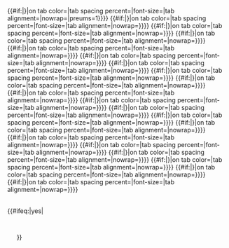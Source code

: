 <includeonly><!--
  --><table width="100%" cellspacing=0 cellpadding=0 valign="top" border=0 style="background-color: transparent"><!--
    --><tr><!--
-->{{dummytab|border={{{border|}}}|tab spacing percent={{{tab spacing percent|}}}}}<!--


-->{{#if:{{{tab-1|}}}|{{tab|freeform={{{freeform-1|}}}|link={{{link-1}}}|link2={{{link2-1}}}|link3={{{link3-1}}}|link4={{{link4-1}}}|link5={{{link5-1}}}|tab={{{tab-1}}}|image={{{image-1|}}}|{{{tab-1}}}|{{{tab-2}}}|{{{tab-3}}}|{{{tab-4}}}|{{{tab-5}}}|{{{tab-6}}}|{{{tab-7}}}|{{{tab-8}}}|{{{tab-9}}}|{{{tab-10}}}|{{{tab-11}}}|{{{tab-12}}}|{{{tab-13}}}|{{{tab-14}}}|{{{tab-15}}}|{{{tab-16}}}|{{{tab-17}}}|{{{tab-18}}}|{{{tab-19}}}|{{{tab-20}}}|rounding={{{rounding|}}}|border={{{border|}}}|off tab color={{{off tab color-1|{{{off tab color|}}}}}}|on tab color={{{on tab color|}}}|tab spacing percent={{{tab spacing percent|}}}|font-size={{{tab font-size|}}}|tab alignment={{{tab alignment|}}}|nowrap={{{nowrap|}}}|preums=1}}}}<!--


-->{{#if:{{{tab-2|}}}|{{tab|freeform={{{freeform-2|}}}|link={{{link-2}}}|link2={{{link2-2}}}|link3={{{link3-2}}}|link4={{{link4-2}}}|link5={{{link5-2}}}|tab={{{tab-2}}}|image={{{image-2|}}}|{{{tab-1}}}|{{{tab-2}}}|{{{tab-3}}}|{{{tab-4}}}|{{{tab-5}}}|{{{tab-6}}}|{{{tab-7}}}|{{{tab-8}}}|{{{tab-9}}}|{{{tab-10}}}|{{{tab-11}}}|{{{tab-12}}}|{{{tab-13}}}|{{{tab-14}}}|{{{tab-15}}}|{{{tab-16}}}|{{{tab-17}}}|{{{tab-18}}}|{{{tab-19}}}|{{{tab-20}}}|rounding={{{rounding|}}}|border={{{border|}}}|off tab color={{{off tab color-2|{{{off tab color|}}}}}}|on tab color={{{on tab color|}}}|tab spacing percent={{{tab spacing percent|}}}|font-size={{{tab font-size|}}}|tab alignment={{{tab alignment|}}}|nowrap={{{nowrap|}}}}}}}<!--


-->{{#if:{{{tab-3|}}}|{{tab|freeform={{{freeform-3|}}}|link={{{link-3}}}|link2={{{link2-3}}}|link3={{{link3-3}}}|link4={{{link4-3}}}|link5={{{link5-3}}}|tab={{{tab-3}}}|image={{{image-3|}}}|{{{tab-1}}}|{{{tab-2}}}|{{{tab-3}}}|{{{tab-4}}}|{{{tab-5}}}|{{{tab-6}}}|{{{tab-7}}}|{{{tab-8}}}|{{{tab-9}}}|{{{tab-10}}}|{{{tab-11}}}|{{{tab-12}}}|{{{tab-13}}}|{{{tab-14}}}|{{{tab-15}}}|{{{tab-16}}}|{{{tab-17}}}|{{{tab-18}}}|{{{tab-19}}}|{{{tab-20}}}|rounding={{{rounding|}}}|border={{{border|}}}|off tab color={{{off tab color-3|{{{off tab color|}}}}}}|on tab color={{{on tab color|}}}|tab spacing percent={{{tab spacing percent|}}}|font-size={{{tab font-size|}}}|tab alignment={{{tab alignment|}}}|nowrap={{{nowrap|}}}}}}}<!--


-->{{#if:{{{tab-4|}}}|{{tab|freeform={{{freeform-4|}}}|link={{{link-4}}}|link2={{{link2-4}}}|link3={{{link3-4}}}|link4={{{link4-4}}}|link5={{{link5-4}}}|tab={{{tab-4}}}|image={{{image-4|}}}|{{{tab-1}}}|{{{tab-2}}}|{{{tab-3}}}|{{{tab-4}}}|{{{tab-5}}}|{{{tab-6}}}|{{{tab-7}}}|{{{tab-8}}}|{{{tab-9}}}|{{{tab-10}}}|{{{tab-11}}}|{{{tab-12}}}|{{{tab-13}}}|{{{tab-14}}}|{{{tab-15}}}|{{{tab-16}}}|{{{tab-17}}}|{{{tab-18}}}|{{{tab-19}}}|{{{tab-20}}}|rounding={{{rounding|}}}|border={{{border|}}}|off tab color={{{off tab color-4|{{{off tab color|}}}}}}|on tab color={{{on tab color|}}}|tab spacing percent={{{tab spacing percent|}}}|font-size={{{tab font-size|}}}|tab alignment={{{tab alignment|}}}|nowrap={{{nowrap|}}}}}}}<!--


-->{{#if:{{{tab-5|}}}|{{tab|freeform={{{freeform-5|}}}|link={{{link-5}}}|link2={{{link2-5}}}|link3={{{link3-5}}}|link4={{{link4-5}}}|link5={{{link5-5}}}|tab={{{tab-5}}}|image={{{image-5|}}}|{{{tab-1}}}|{{{tab-2}}}|{{{tab-3}}}|{{{tab-4}}}|{{{tab-5}}}|{{{tab-6}}}|{{{tab-7}}}|{{{tab-8}}}|{{{tab-9}}}|{{{tab-10}}}|{{{tab-11}}}|{{{tab-12}}}|{{{tab-13}}}|{{{tab-14}}}|{{{tab-15}}}|{{{tab-16}}}|{{{tab-17}}}|{{{tab-18}}}|{{{tab-19}}}|{{{tab-20}}}|rounding={{{rounding|}}}|border={{{border|}}}|off tab color={{{off tab color-5|{{{off tab color|}}}}}}|on tab color={{{on tab color|}}}|tab spacing percent={{{tab spacing percent|}}}|font-size={{{tab font-size|}}}|tab alignment={{{tab alignment|}}}|nowrap={{{nowrap|}}}}}}}<!--


-->{{#if:{{{tab-6|}}}|{{tab|freeform={{{freeform-6|}}}|link={{{link-6}}}|link2={{{link2-6}}}|link3={{{link3-6}}}|link4={{{link4-6}}}|link5={{{link5-6}}}|tab={{{tab-6}}}|image={{{image-6|}}}|{{{tab-1}}}|{{{tab-2}}}|{{{tab-3}}}|{{{tab-4}}}|{{{tab-5}}}|{{{tab-6}}}|{{{tab-7}}}|{{{tab-8}}}|{{{tab-9}}}|{{{tab-10}}}|{{{tab-11}}}|{{{tab-12}}}|{{{tab-13}}}|{{{tab-14}}}|{{{tab-15}}}|{{{tab-16}}}|{{{tab-17}}}|{{{tab-18}}}|{{{tab-19}}}|{{{tab-20}}}|rounding={{{rounding|}}}|border={{{border|}}}|off tab color={{{off tab color-6|{{{off tab color|}}}}}}|on tab color={{{on tab color|}}}|tab spacing percent={{{tab spacing percent|}}}|font-size={{{tab font-size|}}}|tab alignment={{{tab alignment|}}}|nowrap={{{nowrap|}}}}}}}<!--


-->{{#if:{{{tab-7|}}}|{{tab|freeform={{{freeform-7|}}}|link={{{link-7}}}|link2={{{link2-7}}}|link3={{{link3-7}}}|link4={{{link4-7}}}|link5={{{link5-7}}}|tab={{{tab-7}}}|image={{{image-7|}}}|{{{tab-1}}}|{{{tab-2}}}|{{{tab-3}}}|{{{tab-4}}}|{{{tab-5}}}|{{{tab-6}}}|{{{tab-7}}}|{{{tab-8}}}|{{{tab-9}}}|{{{tab-10}}}|{{{tab-11}}}|{{{tab-12}}}|{{{tab-13}}}|{{{tab-14}}}|{{{tab-15}}}|{{{tab-16}}}|{{{tab-17}}}|{{{tab-18}}}|{{{tab-19}}}|{{{tab-20}}}|rounding={{{rounding|}}}|border={{{border|}}}|off tab color={{{off tab color-7|{{{off tab color|}}}}}}|on tab color={{{on tab color|}}}|tab spacing percent={{{tab spacing percent|}}}|font-size={{{tab font-size|}}}|tab alignment={{{tab alignment|}}}|nowrap={{{nowrap|}}}}}}}<!--


-->{{#if:{{{tab-8|}}}|{{tab|freeform={{{freeform-8|}}}|link={{{link-8}}}|link2={{{link2-8}}}|link3={{{link3-8}}}|link4={{{link4-8}}}|link5={{{link5-8}}}|tab={{{tab-8}}}|image={{{image-8|}}}|{{{tab-1}}}|{{{tab-2}}}|{{{tab-3}}}|{{{tab-4}}}|{{{tab-5}}}|{{{tab-6}}}|{{{tab-7}}}|{{{tab-8}}}|{{{tab-9}}}|{{{tab-10}}}|{{{tab-11}}}|{{{tab-12}}}|{{{tab-13}}}|{{{tab-14}}}|{{{tab-15}}}|{{{tab-16}}}|{{{tab-17}}}|{{{tab-18}}}|{{{tab-19}}}|{{{tab-20}}}|rounding={{{rounding|}}}|border={{{border|}}}|off tab color={{{off tab color-8|{{{off tab color|}}}}}}|on tab color={{{on tab color|}}}|tab spacing percent={{{tab spacing percent|}}}|font-size={{{tab font-size|}}}|tab alignment={{{tab alignment|}}}|nowrap={{{nowrap|}}}}}}}<!--


-->{{#if:{{{tab-9|}}}|{{tab|freeform={{{freeform-9|}}}|link={{{link-9}}}|link2={{{link2-9}}}|link3={{{link3-9}}}|link4={{{link4-9}}}|link5={{{link5-9}}}|tab={{{tab-9}}}|image={{{image-9|}}}|{{{tab-1}}}|{{{tab-2}}}|{{{tab-3}}}|{{{tab-4}}}|{{{tab-5}}}|{{{tab-6}}}|{{{tab-7}}}|{{{tab-8}}}|{{{tab-9}}}|{{{tab-10}}}|{{{tab-11}}}|{{{tab-12}}}|{{{tab-13}}}|{{{tab-14}}}|{{{tab-15}}}|{{{tab-16}}}|{{{tab-17}}}|{{{tab-18}}}|{{{tab-19}}}|{{{tab-20}}}|rounding={{{rounding|}}}|border={{{border|}}}|off tab color={{{off tab color-9|{{{off tab color|}}}}}}|on tab color={{{on tab color|}}}|tab spacing percent={{{tab spacing percent|}}}|font-size={{{tab font-size|}}}|tab alignment={{{tab alignment|}}}|nowrap={{{nowrap|}}}}}}}<!--


-->{{#if:{{{tab-10|}}}|{{tab|freeform={{{freeform-10|}}}|link={{{link-10}}}|link2={{{link2-10}}}|link3={{{link3-10}}}|link4={{{link4-10}}}|link5={{{link5-10}}}|tab={{{tab-10}}}|image={{{image-10|}}}|{{{tab-1}}}|{{{tab-2}}}|{{{tab-3}}}|{{{tab-4}}}|{{{tab-5}}}|{{{tab-6}}}|{{{tab-7}}}|{{{tab-8}}}|{{{tab-9}}}|{{{tab-10}}}|{{{tab-11}}}|{{{tab-12}}}|{{{tab-13}}}|{{{tab-14}}}|{{{tab-15}}}|{{{tab-16}}}|{{{tab-17}}}|{{{tab-18}}}|{{{tab-19}}}|{{{tab-20}}}|rounding={{{rounding|}}}|border={{{border|}}}|off tab color={{{off tab color-10|{{{off tab color|}}}}}}|on tab color={{{on tab color|}}}|tab spacing percent={{{tab spacing percent|}}}|font-size={{{tab font-size|}}}|tab alignment={{{tab alignment|}}}|nowrap={{{nowrap|}}}}}}}<!--


-->{{#if:{{{tab-11|}}}|{{tab|freeform={{{freeform-11|}}}|link={{{link-11}}}|link2={{{link2-11}}}|link3={{{link3-11}}}|link4={{{link4-11}}}|link5={{{link5-11}}}|tab={{{tab-11}}}|image={{{image-11|}}}|{{{tab-1}}}|{{{tab-2}}}|{{{tab-3}}}|{{{tab-4}}}|{{{tab-5}}}|{{{tab-6}}}|{{{tab-7}}}|{{{tab-8}}}|{{{tab-9}}}|{{{tab-10}}}|{{{tab-11}}}|{{{tab-12}}}|{{{tab-13}}}|{{{tab-14}}}|{{{tab-15}}}|{{{tab-16}}}|{{{tab-17}}}|{{{tab-18}}}|{{{tab-19}}}|{{{tab-20}}}|rounding={{{rounding|}}}|border={{{border|}}}|off tab color={{{off tab color-1|{{{off tab color|}}}}}}|on tab color={{{on tab color|}}}|tab spacing percent={{{tab spacing percent|}}}|font-size={{{tab font-size|}}}|tab alignment={{{tab alignment|}}}|nowrap={{{nowrap|}}}}}}}<!--


-->{{#if:{{{tab-12|}}}|{{tab|freeform={{{freeform-12|}}}|link={{{link-12}}}|link2={{{link2-12}}}|link3={{{link3-12}}}|link4={{{link4-12}}}|link5={{{link5-12}}}|tab={{{tab-12}}}|image={{{image-12|}}}|{{{tab-1}}}|{{{tab-2}}}|{{{tab-3}}}|{{{tab-4}}}|{{{tab-5}}}|{{{tab-6}}}|{{{tab-7}}}|{{{tab-8}}}|{{{tab-9}}}|{{{tab-10}}}|{{{tab-11}}}|{{{tab-12}}}|{{{tab-13}}}|{{{tab-14}}}|{{{tab-15}}}|{{{tab-16}}}|{{{tab-17}}}|{{{tab-18}}}|{{{tab-19}}}|{{{tab-20}}}|rounding={{{rounding|}}}|border={{{border|}}}|off tab color={{{off tab color-2|{{{off tab color|}}}}}}|on tab color={{{on tab color|}}}|tab spacing percent={{{tab spacing percent|}}}|font-size={{{tab font-size|}}}|tab alignment={{{tab alignment|}}}|nowrap={{{nowrap|}}}}}}}<!--


-->{{#if:{{{tab-13|}}}|{{tab|freeform={{{freeform-13|}}}|link={{{link-13}}}|link2={{{link2-13}}}|link3={{{link3-13}}}|link4={{{link4-13}}}|link5={{{link5-13}}}|tab={{{tab-13}}}|image={{{image-13|}}}|{{{tab-1}}}|{{{tab-2}}}|{{{tab-3}}}|{{{tab-4}}}|{{{tab-5}}}|{{{tab-6}}}|{{{tab-7}}}|{{{tab-8}}}|{{{tab-9}}}|{{{tab-10}}}|{{{tab-11}}}|{{{tab-12}}}|{{{tab-13}}}|{{{tab-14}}}|{{{tab-15}}}|{{{tab-16}}}|{{{tab-17}}}|{{{tab-18}}}|{{{tab-19}}}|{{{tab-20}}}|rounding={{{rounding|}}}|border={{{border|}}}|off tab color={{{off tab color-3|{{{off tab color|}}}}}}|on tab color={{{on tab color|}}}|tab spacing percent={{{tab spacing percent|}}}|font-size={{{tab font-size|}}}|tab alignment={{{tab alignment|}}}|nowrap={{{nowrap|}}}}}}}<!--


-->{{#if:{{{tab-14|}}}|{{tab|freeform={{{freeform-14|}}}|link={{{link-14}}}|link2={{{link2-14}}}|link3={{{link3-14}}}|link4={{{link4-14}}}|link5={{{link5-14}}}|tab={{{tab-14}}}|image={{{image-14|}}}|{{{tab-1}}}|{{{tab-2}}}|{{{tab-3}}}|{{{tab-4}}}|{{{tab-5}}}|{{{tab-6}}}|{{{tab-7}}}|{{{tab-8}}}|{{{tab-9}}}|{{{tab-10}}}|{{{tab-11}}}|{{{tab-12}}}|{{{tab-13}}}|{{{tab-14}}}|{{{tab-15}}}|{{{tab-16}}}|{{{tab-17}}}|{{{tab-18}}}|{{{tab-19}}}|{{{tab-20}}}|rounding={{{rounding|}}}|border={{{border|}}}|off tab color={{{off tab color-4|{{{off tab color|}}}}}}|on tab color={{{on tab color|}}}|tab spacing percent={{{tab spacing percent|}}}|font-size={{{tab font-size|}}}|tab alignment={{{tab alignment|}}}|nowrap={{{nowrap|}}}}}}}<!--


-->{{#if:{{{tab-15|}}}|{{tab|freeform={{{freeform-15|}}}|link={{{link-15}}}|link2={{{link2-15}}}|link3={{{link3-15}}}|link4={{{link4-15}}}|link5={{{link5-15}}}|tab={{{tab-15}}}|image={{{image-15|}}}|{{{tab-1}}}|{{{tab-2}}}|{{{tab-3}}}|{{{tab-4}}}|{{{tab-5}}}|{{{tab-6}}}|{{{tab-7}}}|{{{tab-8}}}|{{{tab-9}}}|{{{tab-10}}}|{{{tab-11}}}|{{{tab-12}}}|{{{tab-13}}}|{{{tab-14}}}|{{{tab-15}}}|{{{tab-16}}}|{{{tab-17}}}|{{{tab-18}}}|{{{tab-19}}}|{{{tab-20}}}|rounding={{{rounding|}}}|border={{{border|}}}|off tab color={{{off tab color-5|{{{off tab color|}}}}}}|on tab color={{{on tab color|}}}|tab spacing percent={{{tab spacing percent|}}}|font-size={{{tab font-size|}}}|tab alignment={{{tab alignment|}}}|nowrap={{{nowrap|}}}}}}}<!--


-->{{#if:{{{tab-16|}}}|{{tab|freeform={{{freeform-16|}}}|link={{{link-16}}}|link2={{{link2-16}}}|link3={{{link3-16}}}|link4={{{link4-16}}}|link5={{{link5-16}}}|tab={{{tab-16}}}|image={{{image-16|}}}|{{{tab-1}}}|{{{tab-2}}}|{{{tab-3}}}|{{{tab-4}}}|{{{tab-5}}}|{{{tab-6}}}|{{{tab-7}}}|{{{tab-8}}}|{{{tab-9}}}|{{{tab-10}}}|{{{tab-11}}}|{{{tab-12}}}|{{{tab-13}}}|{{{tab-14}}}|{{{tab-15}}}|{{{tab-16}}}|{{{tab-17}}}|{{{tab-18}}}|{{{tab-19}}}|{{{tab-20}}}|rounding={{{rounding|}}}|border={{{border|}}}|off tab color={{{off tab color-6|{{{off tab color|}}}}}}|on tab color={{{on tab color|}}}|tab spacing percent={{{tab spacing percent|}}}|font-size={{{tab font-size|}}}|tab alignment={{{tab alignment|}}}|nowrap={{{nowrap|}}}}}}}<!--


-->{{#if:{{{tab-17|}}}|{{tab|freeform={{{freeform-17|}}}|link={{{link-17}}}|link2={{{link2-17}}}|link3={{{link3-17}}}|link4={{{link4-17}}}|link5={{{link5-17}}}|tab={{{tab-17}}}|image={{{image-17|}}}|{{{tab-1}}}|{{{tab-2}}}|{{{tab-3}}}|{{{tab-4}}}|{{{tab-5}}}|{{{tab-6}}}|{{{tab-7}}}|{{{tab-8}}}|{{{tab-9}}}|{{{tab-10}}}|{{{tab-11}}}|{{{tab-12}}}|{{{tab-13}}}|{{{tab-14}}}|{{{tab-15}}}|{{{tab-16}}}|{{{tab-17}}}|{{{tab-18}}}|{{{tab-19}}}|{{{tab-20}}}|rounding={{{rounding|}}}|border={{{border|}}}|off tab color={{{off tab color-7|{{{off tab color|}}}}}}|on tab color={{{on tab color|}}}|tab spacing percent={{{tab spacing percent|}}}|font-size={{{tab font-size|}}}|tab alignment={{{tab alignment|}}}|nowrap={{{nowrap|}}}}}}}<!--


-->{{#if:{{{tab-18|}}}|{{tab|freeform={{{freeform-18|}}}|link={{{link-18}}}|link2={{{link2-18}}}|link3={{{link3-18}}}|link4={{{link4-18}}}|link5={{{link5-18}}}|tab={{{tab-18}}}|image={{{image-18|}}}|{{{tab-1}}}|{{{tab-2}}}|{{{tab-3}}}|{{{tab-4}}}|{{{tab-5}}}|{{{tab-6}}}|{{{tab-7}}}|{{{tab-8}}}|{{{tab-9}}}|{{{tab-10}}}|{{{tab-11}}}|{{{tab-12}}}|{{{tab-13}}}|{{{tab-14}}}|{{{tab-15}}}|{{{tab-16}}}|{{{tab-17}}}|{{{tab-18}}}|{{{tab-19}}}|{{{tab-20}}}|rounding={{{rounding|}}}|border={{{border|}}}|off tab color={{{off tab color-8|{{{off tab color|}}}}}}|on tab color={{{on tab color|}}}|tab spacing percent={{{tab spacing percent|}}}|font-size={{{tab font-size|}}}|tab alignment={{{tab alignment|}}}|nowrap={{{nowrap|}}}}}}}<!--


-->{{#if:{{{tab-19|}}}|{{tab|freeform={{{freeform-19|}}}|link={{{link-19}}}|link2={{{link2-19}}}|link3={{{link3-19}}}|link4={{{link4-19}}}|link5={{{link5-19}}}|tab={{{tab-19}}}|image={{{image-19|}}}|{{{tab-1}}}|{{{tab-2}}}|{{{tab-3}}}|{{{tab-4}}}|{{{tab-5}}}|{{{tab-6}}}|{{{tab-7}}}|{{{tab-8}}}|{{{tab-9}}}|{{{tab-10}}}|{{{tab-11}}}|{{{tab-12}}}|{{{tab-13}}}|{{{tab-14}}}|{{{tab-15}}}|{{{tab-16}}}|{{{tab-17}}}|{{{tab-18}}}|{{{tab-19}}}|{{{tab-20}}}|rounding={{{rounding|}}}|border={{{border|}}}|off tab color={{{off tab color-9|{{{off tab color|}}}}}}|on tab color={{{on tab color|}}}|tab spacing percent={{{tab spacing percent|}}}|font-size={{{tab font-size|}}}|tab alignment={{{tab alignment|}}}|nowrap={{{nowrap|}}}}}}}<!--


-->{{#if:{{{tab-20|}}}|{{tab|freeform={{{freeform-20|}}}|link={{{link-20}}}|link2={{{link2-20}}}|link3={{{link3-20}}}|link4={{{link4-20}}}|link5={{{link5-20}}}|tab={{{tab-20}}}|image={{{image-20|}}}|{{{tab-1}}}|{{{tab-2}}}|{{{tab-3}}}|{{{tab-4}}}|{{{tab-5}}}|{{{tab-6}}}|{{{tab-7}}}|{{{tab-8}}}|{{{tab-9}}}|{{{tab-10}}}|{{{tab-11}}}|{{{tab-12}}}|{{{tab-13}}}|{{{tab-14}}}|{{{tab-15}}}|{{{tab-16}}}|{{{tab-17}}}|{{{tab-18}}}|{{{tab-19}}}|{{{tab-20}}}|rounding={{{rounding|}}}|border={{{border|}}}|off tab color={{{off tab color-10|{{{off tab color|}}}}}}|on tab color={{{on tab color|}}}|tab spacing percent={{{tab spacing percent|}}}|font-size={{{tab font-size|}}}|tab alignment={{{tab alignment|}}}|nowrap={{{nowrap|}}}}}}}<!--


-->{{dummytab|border={{{border|}}}|tab spacing percent={{{tab spacing percent|}}}}}<!--
--></tr><!--
 --></table><!--
 -->{{#ifeq:{{{frame|}}}|yes|<div style="border: {{{border|solid 1px #a3b1bf}}}; padding: .5em 1em 1em 1em; border-top: none; background-color: {{{frame color|{{{on tab color|transparent}}}}}}; color: black; zoom: 1"><!--
   --><div style="padding: 1ex">}}<!--
--></includeonly><!--
--><noinclude>{{documentation}}</noinclude>